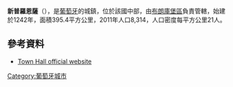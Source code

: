 '''新普羅恩薩'''（{{lang-pt|Proença-a-Nova}}），是[[葡萄牙|葡萄牙]]的城鎮，位於該國中部，由[[布朗庫堡區|布朗庫堡區]]負責管轄，始建於1242年，面積395.4平方公里，2011年人口8,314，人口密度每平方公里21人。

{{Coord|39|45|N|7|56|W|display=title}}

==參考資料==
*[http://www.cm-proencanova.pt Town Hall official website] {{Wayback|url=http://www.cm-proencanova.pt/ |date=20201029225237 }}

{{Portugal-geo-stub}}
[[Category:葡萄牙城市|Category:葡萄牙城市]]